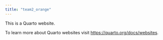 ```yaml
---
title: "team2_orange"
---
```


This is a Quarto website.

To learn more about Quarto websites visit <https://quarto.org/docs/websites>.
